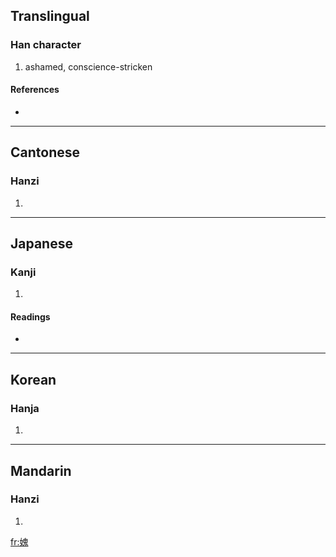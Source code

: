 {{also|愧}}
==Translingual==

===Han character===
{{Han char|rn=38|rad=女|as=10|sn=13|four=4641<sub>3</sub>|canj=女竹山戈 (VHUI)}}

# ashamed, conscience-stricken

====References====
* {{Han ref|kx=0268.310|dkj=06600|dj=0536.060|hdz=21067.030|uh=5ABF|ud=23231|bh=DCFB|bd=56571}}

----

==Cantonese==

===Hanzi===
{{yue-hanzi|jyut=|y=kwai3}}

# {{defn|Cantonese}}

----

==Japanese==

===Kanji===
{{ja-kanji|grade=|rs=女10}}

# {{defn|Japanese}}

====Readings====
* {{ja-readings|on=[[き]] (ki)|kun=[[はじる]] (hajiru), [[はずかしめる]] (hazukashimeru), [[とがめる]] (togameru)}}

----

==Korean==

===Hanja===
{{ko-hanja|hangeul=괴|rv=goe|mr=koe}}

# {{defn|Korean}}

----

==Mandarin==

===Hanzi===
{{cmn-hanzi|pin=[[kuì]] ([[kui4]])|wg=k'uei<sup>4</sup>}}

# {{defn|Mandarin}}

[[fr:媿]]